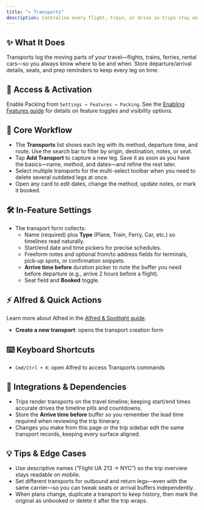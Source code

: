 ```yaml
---
title: "✈️ Transports"
description: Centralise every flight, train, or drive so trips stay on schedule and stress-free
---
```


## ✨ What It Does

Transports log the moving parts of your travel—flights, trains, ferries, rental cars—so you always know where to be and when. Store departure/arrival details, seats, and prep reminders to keep every leg on time.

## 🚪 Access & Activation

Enable Packing from `Settings → Features → Packing`. See the [Enabling Features guide](/docs/enabling-features) for details on feature toggles and visibility options.

## 🧭 Core Workflow

- The **Transports** list shows each leg with its method, departure time, and route. Use the search bar to filter by origin, destination, notes, or seat.
- Tap **Add Transport** to capture a new leg. Save it as soon as you have the basics—name, method, and dates—and refine the rest later.
- Select multiple transports for the multi-select toolbar when you need to delete several outdated legs at once.
- Open any card to edit dates, change the method, update notes, or mark it booked.

## 🛠️ In-Feature Settings

- The transport form collects:
  - Name (required) plus **Type** (Plane, Train, Ferry, Car, etc.) so timelines read naturally.
  - Start/end date and time pickers for precise schedules.
  - Freeform notes and optional from/to address fields for terminals, pick-up spots, or confirmation snippets.
  - **Arrive time before** duration picker to note the buffer you need before departure (e.g., arrive 2 hours before a flight).
  - Seat field and **Booked** toggle.

## ⚡ Alfred & Quick Actions

Learn more about Alfred in the [Alfred & Spotlight guide](/docs/alfred-spotlight).

- **Create a new transport**: opens the transport creation form

## ⌨️ Keyboard Shortcuts

- `Cmd/Ctrl + K`: open Alfred to access Transports commands

## 🔗 Integrations & Dependencies

- Trips render transports on the travel timeline; keeping start/end times accurate drives the timeline pills and countdowns.
- Store the **Arrive time before** buffer so you remember the lead time required when reviewing the trip itinerary.
- Changes you make from this page or the trip sidebar edit the same transport records, keeping every surface aligned.

## 💡 Tips & Edge Cases

- Use descriptive names (“Flight UA 213 → NYC”) so the trip overview stays readable on mobile.
- Set different transports for outbound and return legs—even with the same carrier—so you can tweak seats or arrival buffers independently.
- When plans change, duplicate a transport to keep history, then mark the original as unbooked or delete it after the trip wraps.
